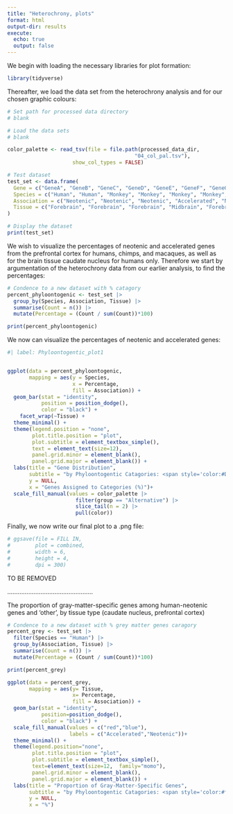 ```yaml
---
title: "Heterochrony, plots"
format: html
output-dir: results
execute:
  echo: true
  output: false
---
```


We begin with loading the necessary libraries for plot formation:

```r
library(tidyverse)
```

Thereafter, we load the data set from the heterochrony analysis and for our chosen graphic colours:

```r
# Set path for processed data directory
# blank

# Load the data sets
# blank

color_palette <- read_tsv(file = file.path(processed_data_dir,
                                         "04_col_pal.tsv"),
                     show_col_types = FALSE)
```

```r
# Test dataset
test_set <- data.frame(
  Gene = c("GeneA", "GeneB", "GeneC", "GeneD", "GeneE", "GeneF", "GeneG", "GeneH","GeneQ", "Gene1", "Gene2", "Gene3", "Gene4", "Gene5", "Gene6","Gene7"),
  Species = c("Human", "Human", "Monkey", "Monkey", "Monkey", "Monkey","Human","Human","Monkey","Monkey","Human","Monkey","Chimp","Chimp","Chimp","Chimp"),
  Association = c("Neotenic", "Neotenic", "Neotenic", "Accelerated", "Neotenic", "Accelerated", "Accelerated", "Accelerated", "Accelerated","Neotenic","Neotenic", "Accelerated", "Neotenic", "Accelerated", "Neotenic","Accelerated"),
  Tissue = c("Forebrain", "Forebrain", "Forebrain", "Midbrain", "Forebrain", "Midbrain", "Forebrain", "Midbrain", "Midbrain", "Midbrain", "Midbrain", "Forebrain","Midbrain","Forebrain","Forebrain","Midbrain")
)

# Display the dataset
print(test_set)
```

We wish to visualize the percentages of neotenic and accelerated genes from the prefrontal cortex for humans, chimps, and macaques, as well as for the brain tissue caudate nucleus for humans only. Therefore we start by argumentation of the heterochrony data from our earlier analysis, to find the percentages:

```r
# Condence to a new dataset with % catagory
percent_phyloontogenic <- test_set |>
  group_by(Species, Association, Tissue) |>
  summarise(Count = n()) |>
  mutate(Percentage = (Count / sum(Count))*100)

print(percent_phyloontogenic)
```

We now can visualize the percentages of neotenic and accelerated genes:

```r

#| label: Phyloontogentic_plot1


ggplot(data = percent_phyloontogenic,
       mapping = aes(y = Species,
                     x = Percentage,
                     fill = Association)) +
  geom_bar(stat = "identity",
           position = position_dodge(),
           color = "black") +
    facet_wrap(~Tissue) +
  theme_minimal() +
  theme(legend.position = "none",
        plot.title.position = "plot",
        plot.subtitle = element_textbox_simple(),
        text = element_text(size=12),
        panel.grid.minor = element_blank(),
        panel.grid.major = element_blank()) +
  labs(title = "Gene Distribution", 
       subtitle = "by Phyloontogentic Catagories: <span style='color:#DE580C'>Accelerated</span> vs. <span style='color:#9E3706'>Neotenic</span>",
       y = NULL,
       x = "Genes Assigned to Categories (%)")+
  scale_fill_manual(values = color_palette |>
                      filter(group == "Alternative") |>
                      slice_tail(n = 2) |>
                      pull(color))
```

Finally, we now write our final plot to a .png file:

```r
# ggsave(file = FILL IN,
#        plot = combined,
#        width = 6,
#        height = 4,
#        dpi = 300)
```

TO BE REMOVED

.................................................

The proportion of gray-matter-specific genes among human-neotenic genes and 'other', by tissue type (caudate nucleus, prefrontal cortex)

```r
# Condence to a new dataset with % grey matter genes caragory
percent_grey <- test_set |>
  filter(Species == "Human") |>
  group_by(Association, Tissue) |>
  summarise(Count = n()) |>
  mutate(Percentage = (Count / sum(Count))*100)

print(percent_grey)
```

```r
ggplot(data = percent_grey,
       mapping = aes(y= Tissue,
                     x= Percentage,
                     fill = Association)) +
  geom_bar(stat = "identity",
           position=position_dodge(),
           color = "black") +
  scale_fill_manual(values = c("red","blue"),
                    labels = c("Accelerated","Neotenic"))+
  theme_minimal() +
  theme(legend.position="none",
        plot.title.position = "plot",
        plot.subtitle = element_textbox_simple(),
        text=element_text(size=12,  family="momo"),
        panel.grid.minor = element_blank(),
        panel.grid.major = element_blank()) +
  labs(title = "Proportion of Gray-Matter-Specific Genes", 
       subtitle = "by Phyloontogentic Catagories: <span style='color:#ff0000'>Accelerated</span> vs. <span style='color:#0000FF'>Neotenic</span>",
       y = NULL,
       x = "%")
```
